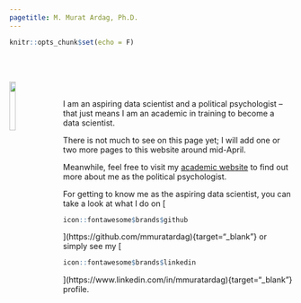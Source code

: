 ```yaml
---
pagetitle: M. Murat Ardag, Ph.D.
---
```


```r
knitr::opts_chunk$set(echo = F)
```

<br>
<br>

<img src="ws_img/mma_c_gp.jpg" style="width:15%; margin-right: 20px" align="left">

<br>
<div>
I am an aspiring data scientist and a political psychologist -- that just means I am an academic in training to become a data scientist.
</div>

<div>
There is not much to see on this page yet; I will add one or two more pages to this website around mid-April.
</div>

<div>
Meanwhile, feel free to visit my [academic website](https://mmuratardag.github.io/academic_website) to find out more about me as the political psychologist.
</div>

<div>
For getting to know me as the aspiring data scientist, you can take a look at what I do on
[
```r
icon::fontawesome$brands$github
```
](https://github.com/mmuratardag){target="_blank"} or simply see my
[
```r
icon::fontawesome$brands$linkedin
```
](https://www.linkedin.com/in/mmuratardag){target="_blank"} profile.
</div>